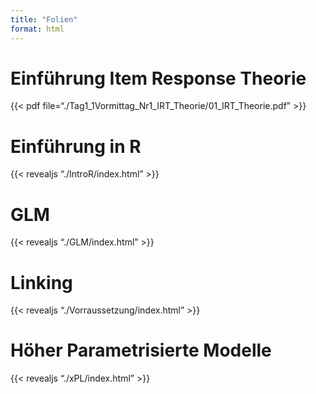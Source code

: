```yaml
---
title: "Folien"
format: html
---
```


# Einführung Item Response Theorie
{{< pdf file="./Tag1_1Vormittag_Nr1_IRT_Theorie/01_IRT_Theorie.pdf" >}}

# Einführung in R
{{< revealjs "./IntroR/index.html" >}}

# GLM
{{< revealjs "./GLM/index.html" >}}

# Linking
{{< revealjs "./Vorraussetzung/index.html" >}}

# Höher Parametrisierte Modelle
{{< revealjs "./xPL/index.html" >}}
